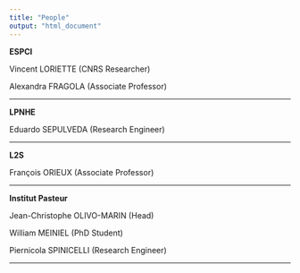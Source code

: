 ```yaml
---
title: "People"
output: "html_document"
---
```


**ESPCI**


Vincent LORIETTE (CNRS Researcher)

Alexandra FRAGOLA (Associate Professor)

---

**LPNHE** 

Eduardo SEPULVEDA (Research Engineer)

---

**L2S** 

François ORIEUX (Associate Professor)

---

**Institut Pasteur**  

Jean-Christophe OLIVO-MARIN (Head)

William MEINIEL (PhD Student)

Piernicola SPINICELLI (Research Engineer)

---



